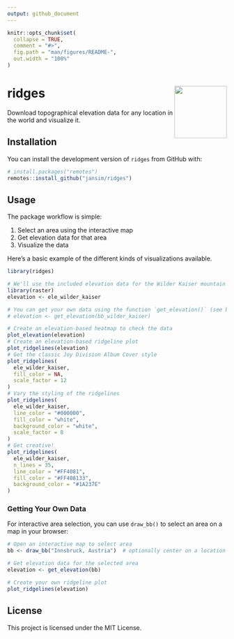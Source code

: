 ```yaml
---
output: github_document
---
```


<!-- README.md is generated from README.Rmd. Please edit that file -->

```r
knitr::opts_chunk$set(
  collapse = TRUE,
  comment = "#>",
  fig.path = "man/figures/README-",
  out.width = "100%"
)
```

# ridges <img src="man/figures/logo.png" align="right" width="120" />

<!-- badges: start -->
<!-- badges: end -->

Download topographical elevation data for any location in the world and visualize it.

## Installation

You can install the development version of `ridges` from GitHub with:

``` r
# install.packages("remotes")
remotes::install_github("jansim/ridges")
```

## Usage

The package workflow is simple:

1. Select an area using the interactive map
2. Get elevation data for that area
3. Visualize the data

Here's a basic example of the different kinds of visualizations available.

```r
library(ridges)

# We'll use the included elevation data for the Wilder Kaiser mountain range
library(raster)
elevation <- ele_wilder_kaiser

# You can get your own data using the function `get_elevation()` (see below on how to select an area)
# elevation <- get_elevation(bb_wilder_kaiser)

# Create an elevation-based heatmap to check the data
plot_elevation(elevation)
# Create an elevation-based ridgeline plot
plot_ridgelines(elevation)
# Get the classic Joy Division Album Cover style
plot_ridgelines(
  ele_wilder_kaiser,
  fill_color = NA,
  scale_factor = 12
)
# Vary the styling of the ridgelines
plot_ridgelines(
  ele_wilder_kaiser,
  line_color = "#000000",
  fill_color = "white",
  background_color = "white",
  scale_factor = 8
)
# Get creative!
plot_ridgelines(
  ele_wilder_kaiser,
  n_lines = 35,
  line_color = "#FF4081",
  fill_color = "#FF408133",
  background_color = "#1A237E"
)
```

### Getting Your Own Data

For interactive area selection, you can use `draw_bb()` to select an area on a map in your browser:

```r
# Open an interactive map to select area
bb <- draw_bb("Innsbruck, Austria")  # optionally center on a location

# Get elevation data for the selected area
elevation <- get_elevation(bb)

# Create your own ridgeline plot
plot_ridgelines(elevation)
```

## License

This project is licensed under the MIT License.

